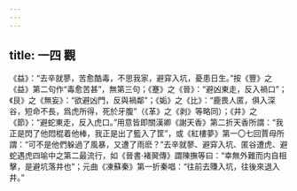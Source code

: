 ```yaml
---
---
---
```

title: 一四 觀
---




《益》：“去辛就蓼，苦愈酷毒，不思我家，避穽入坑，憂患日生。”按《豐》之《益》第二句作“毒愈苦甚”，無第三句；《蹇》之《晉》：“避凶東走，反入禍口”；《艮》之《無妄》：“欲避凶門，反與禍鄰”；《姤》之《比》：“鹿畏人匿，俱入深谷，短命不長，爲虎所得，死於牙腹”（《革》之《剥》等略同）；《井》之《節》：“避蛇東走，反入虎口。”用意皆即關漢卿《謝天香》第二折天香所謂：“我正是閃了他悶棍着他棒，我正是出了籃入了筐”，或《紅樓夢》第一〇七回賈母所謂：“可不是他們躲過了風暴，又遭了雨麽？”去辛就蓼、避穽入坑、匿谷遭虎、避蛇遇虎四喻中之第二最流行，如《晉書·褚翜傳》謂陳撫等曰：“幸無外難而内自相擊，是避坑落井也”；元曲《凍蘇秦》第一折秦唱：“往前去賺入坑，往後來退入井。”